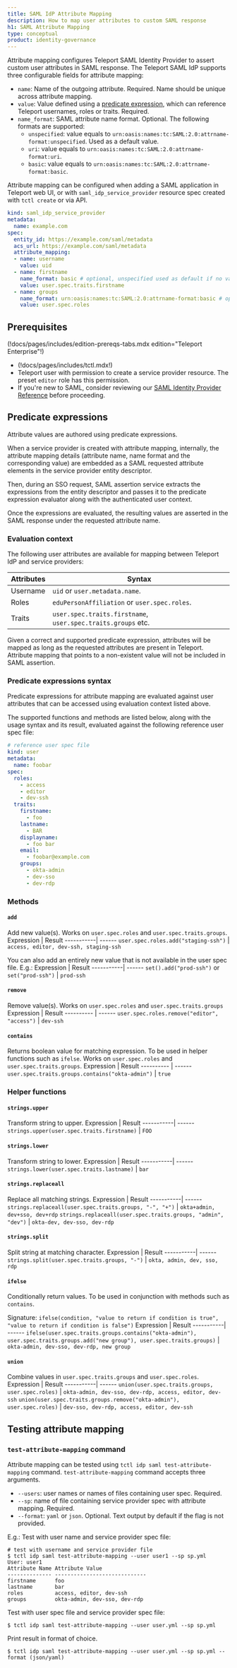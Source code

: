 ```yaml
---
title: SAML IdP Attribute Mapping
description: How to map user attributes to custom SAML response
h1: SAML Attribute Mapping
type: conceptual
product: identity-governance
---
```


Attribute mapping configures Teleport SAML Identity Provider to assert custom user attributes in SAML response.
The Teleport SAML IdP supports three configurable fields for attribute mapping:
- `name`: Name of the outgoing attribute. Required. Name should be unique across attribute mapping.
- `value`: Value defined using a [predicate expression](../../../reference/predicate-language.mdx), which can reference
Teleport usernames, roles or traits. Required.
- `name_format`: SAML attribute name format. Optional. The following formats are supported:
  - `unspecified`: value equals to `urn:oasis:names:tc:SAML:2.0:attrname-format:unspecified`. Used as a default value.
  - `uri`: value equals to `urn:oasis:names:tc:SAML:2.0:attrname-format:uri`.
  - `basic`: value equals to `urn:oasis:names:tc:SAML:2.0:attrname-format:basic`.

Attribute mapping can be configured when adding a SAML application in Teleport web UI, or with `saml_idp_service_provider`
resource spec created with `tctl create` or via API.
```yaml
kind: saml_idp_service_provider
metadata:
  name: example.com
spec:
  entity_id: https://example.com/saml/metadata
  acs_url: https://example.com/saml/metadata
  attribute_mapping:
  - name: username
    value: uid
  - name: firstname
    name_format: basic # optional, unspecified used as default if no value is provided.
    value: user.spec.traits.firstname
  - name: groups
    name_format: urn:oasis:names:tc:SAML:2.0:attrname-format:basic # optional, full urn format.
    value: user.spec.roles
```

## Prerequisites

(!docs/pages/includes/edition-prereqs-tabs.mdx edition="Teleport Enterprise"!)
- (!docs/pages/includes/tctl.mdx!)
- Teleport user with permission to create a service provider resource. The preset `editor` role has this permission.
- If you're new to SAML, consider reviewing our [SAML Identity Provider
  Reference](../../../reference/access-controls/saml-idp.mdx) before proceeding.

## Predicate expressions

Attribute values are authored using predicate expressions.

When a service provider is created with attribute mapping, internally, the attribute mapping details (attribute name, name format and
the corresponding value) are embedded as a SAML requested attribute elements in the service provider entity descriptor.

Then, during an SSO request, SAML assertion service extracts the expressions from the entity descriptor and passes it to the
predicate expression evaluator along with the authenticated user context.

Once the expressions are evaluated, the resulting values are asserted in the SAML response under the requested attribute name.

### Evaluation context

The following user attributes are available for mapping between Teleport IdP and service providers:

| Attributes | Syntax                                                       |
| ---------- | ------------------------------------------------------------ |
| Username   | `uid` or `user.metadata.name`.                               |
| Roles      | `eduPersonAffiliation` or `user.spec.roles`.                 |
| Traits     | `user.spec.traits.firstname`, `user.spec.traits.groups` etc. |

Given a correct and supported predicate expression, attributes will be mapped as long as the requested attributes are present
in Teleport.
Attribute mapping that points to a non-existent value will not be included in SAML assertion.

### Predicate expressions syntax

Predicate expressions for attribute mapping are evaluated against user attributes that can be accessed using
evaluation context listed above.

The supported functions and methods are listed below, along with the usage syntax and its result, evaluated 
against the following reference user spec file:
```yaml
# reference user spec file
kind: user
metadata:
  name: foobar
spec:
  roles:
    - access
    - editor
    - dev-ssh
  traits:
    firstname:
      - foo
    lastname:
      - BAR
    displayname:
      - foo bar
    email:
      - foobar@example.com
    groups:
      - okta-admin
      - dev-sso
      - dev-rdp
```
### Methods
#### `add`
Add new value(s). Works on `user.spec.roles` and `user.spec.traits.groups`.
Expression | Result
-----------| ------
`user.spec.roles.add("staging-ssh")` | `access, editor, dev-ssh, staging-ssh`

You can also add an entirely new value that is not available in the user spec file.
E.g.:
Expression | Result
-----------| ------
`set().add("prod-ssh")` or `set("prod-ssh")` | `prod-ssh`

#### `remove`
Remove value(s). Works on `user.spec.roles` and `user.spec.traits.groups`
Expression | Result
---------- | ------
`user.spec.roles.remove("editor", "access")` | `dev-ssh`

#### `contains`
Returns boolean value for matching expression. To be used in helper functions such as `ifelse`.
Works on `user.spec.roles` and `user.spec.traits.groups`.
Expression | Result
---------- | ------
`user.spec.traits.groups.contains("okta-admin")` | `true`

### Helper functions
#### `strings.upper`
Transform string to upper.
Expression | Result
-----------| ------
`strings.upper(user.spec.traits.firstname)` | `FOO`

#### `strings.lower`
Transform string to lower.
Expression | Result
-----------| ------
`strings.lower(user.spec.traits.lastname)` | `bar`

#### `strings.replaceall`
Replace all matching strings.
Expression | Result
-----------| ------
`strings.replaceall(user.spec.traits.groups, "-", "+")` | `okta+admin, dev+sso, dev+rdp`
`strings.replaceall(user.spec.traits.groups, "admin", "dev")` | `okta-dev, dev-sso, dev-rdp`

#### `strings.split`
Split string at matching character.
Expression | Result
-----------| ------
`strings.split(user.spec.traits.groups, "-")` | `okta, admin, dev, sso, rdp`

#### `ifelse`
Conditionally return values. To be used in conjunction with methods such as `contains`.

Signature: `ifelse(condition, "value to return if condition is true", "value to return if condition is false")`
Expression | Result
-----------| ------
`ifelse(user.spec.traits.groups.contains("okta-admin"), user.spec.traits.groups.add("new group"), user.spec.traits.groups)` | `okta-admin, dev-sso, dev-rdp, new group`

#### `union`
Combine values in `user.spec.traits.groups` and `user.spec.roles`.
Expression | Result
-----------| ------
`union(user.spec.traits.groups, user.spec.roles)` | `okta-admin, dev-sso, dev-rdp, access, editor, dev-ssh`
`union(user.spec.traits.groups.remove("okta-admin"), user.spec.roles)` | `dev-sso, dev-rdp, access, editor, dev-ssh`


## Testing attribute mapping

### `test-attribute-mapping` command

Attribute mapping can be tested using `tctl idp saml test-attribute-mapping` command.
`test-attribute-mapping` command accepts three arguments.

- `--users`: user names or names of files containing user spec. Required.
- `--sp`: name of file containing service provider spec with attribute mapping. Required.
- `--format`: `yaml` or `json`.  Optional. Text output by default if the flag is not provided.

E.g.:
Test with user name and service provider spec file:
```code
# test with username and service provider file
$ tctl idp saml test-attribute-mapping --user user1 --sp sp.yml
User: user1
Attribute Name Attribute Value
-------------- -----------------------------
firstname      foo
lastname       bar
roles          access, editor, dev-ssh
groups         okta-admin, dev-sso, dev-rdp
```

Test with user spec file and service provider spec file:
```code
$ tctl idp saml test-attribute-mapping --user user.yml --sp sp.yml
```

Print result in format of choice.
```code
$ tctl idp saml test-attribute-mapping --user user.yml --sp sp.yml --format (json/yaml)
```
